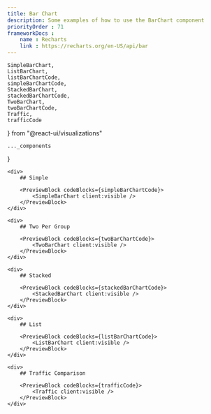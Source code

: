 ```yaml
---
title: Bar Chart
description: Some examples of how to use the BarChart component
priorityOrder : 71
frameworkDocs : 
    name : Recharts
    link : https://recharts.org/en-US/api/bar
---
```


    SimpleBarChart,
    ListBarChart,
    listBarChartCode,
    simpleBarChartCode,
    StackedBarChart,
    stackedBarChartCode,
    TwoBarChart,
    twoBarChartCode,
    Traffic,
    trafficCode
} from "@react-ui/visualizations"

    ..._components
}

<div className="space-y-20">

    <div>
        ## Simple

        <PreviewBlock codeBlocks={simpleBarChartCode}>
            <SimpleBarChart client:visible />
        </PreviewBlock>
    </div>

    <div>
        ## Two Per Group

        <PreviewBlock codeBlocks={twoBarChartCode}>
            <TwoBarChart client:visible />
        </PreviewBlock>
    </div>

    <div>
        ## Stacked

        <PreviewBlock codeBlocks={stackedBarChartCode}>
            <StackedBarChart client:visible />
        </PreviewBlock>
    </div>

    <div>
        ## List

        <PreviewBlock codeBlocks={listBarChartCode}>
            <ListBarChart client:visible />
        </PreviewBlock>
    </div>

    <div>
        ## Traffic Comparison

        <PreviewBlock codeBlocks={trafficCode}>
            <Traffic client:visible />
        </PreviewBlock>
    </div>

</div>
